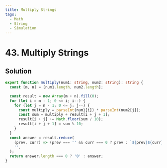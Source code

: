 ```yaml
---
title: Multiply Strings
tags:
  - Math
  - String
  - Simulation
---
```


# 43. Multiply Strings

<Badges>
  <LevelBadge level="medium" />
  <TopicBadge name="Math" slug="math" />
  <TopicBadge name="String" slug="string" />
  <TopicBadge name="Simulation" slug="simulation" />
</Badges>

## Solution

```typescript filename="solution.ts" copy
export function multiply(num1: string, num2: string): string {
  const [m, n] = [num1.length, num2.length];

  const result = new Array(m + n).fill(0);
  for (let i = m - 1; 0 <= i; i--) {
    for (let j = n - 1; 0 <= j; j--) {
      const multiply = parseInt(num1[i]) * parseInt(num2[j]);
      const sum = multiply + result[i + j + 1];
      result[i + j] += Math.floor(sum / 10);
      result[i + j + 1] = sum % 10;
    }
  }
  const answer = result.reduce(
    (prev, curr) => (prev === '' && curr === 0 ? prev : `${prev}${curr}`),
    '',
  );
  return answer.length === 0 ? '0' : answer;
}
```

<ProblemLink
  codingSite="leetcode"
  href="https://leetcode.com/problems/multiply-strings"
  title="Multiply Strings"
/>

